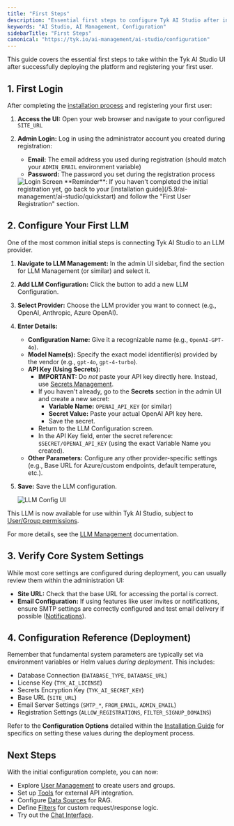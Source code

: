 ```yaml
---
title: "First Steps"
description: "Essential first steps to configure Tyk AI Studio after installation"
keywords: "AI Studio, AI Management, Configuration"
sidebarTitle: "First Steps"
canonical: "https://tyk.io/ai-management/ai-studio/configuration"
---
```


This guide covers the essential first steps to take within the Tyk AI Studio UI after successfully deploying the platform and registering your first user.

## 1. First Login

After completing the [installation process](/5.9/ai-management/ai-studio/quickstart) and registering your first user:

1.  **Access the UI:** Open your web browser and navigate to your configured `SITE_URL`
2.  **Admin Login:** Log in using the administrator account you created during registration:
    *   **Email:** The email address you used during registration (should match your `ADMIN_EMAIL` environment variable)
    *   **Password:** The password you set during the registration process

    <img src="/img/ai-management/login-screen.png" alt="Login Screen" />



    <Note>
    **Reminder**: If you haven't completed the initial registration yet, go back to your [installation guide](/5.9/ai-management/ai-studio/quickstart) and follow the "First User Registration" section.
    </Note>


## 2. Configure Your First LLM

One of the most common initial steps is connecting Tyk AI Studio to an LLM provider.

1.  **Navigate to LLM Management:** In the admin UI sidebar, find the section for LLM Management (or similar) and select it.
2.  **Add LLM Configuration:** Click the button to add a new LLM Configuration.
3.  **Select Provider:** Choose the LLM provider you want to connect (e.g., OpenAI, Anthropic, Azure OpenAI).
4.  **Enter Details:**
    *   **Configuration Name:** Give it a recognizable name (e.g., `OpenAI-GPT-4o`).
    *   **Model Name(s):** Specify the exact model identifier(s) provided by the vendor (e.g., `gpt-4o`, `gpt-4-turbo`).
    *   **API Key (Using Secrets):**
        *   **IMPORTANT:** Do *not* paste your API key directly here. Instead, use [Secrets Management](/5.9/ai-management/ai-studio/secrets).
        *   If you haven't already, go to the **Secrets** section in the admin UI and create a new secret:
            *   **Variable Name:** `OPENAI_API_KEY` (or similar)
            *   **Secret Value:** Paste your actual OpenAI API key here.
            *   Save the secret.
        *   Return to the LLM Configuration screen.
        *   In the API Key field, enter the secret reference: `$SECRET/OPENAI_API_KEY` (using the exact Variable Name you created).
    *   **Other Parameters:** Configure any other provider-specific settings (e.g., Base URL for Azure/custom endpoints, default temperature, etc.).
5.  **Save:** Save the LLM configuration.

    <img src="/img/ai-management/initial-configuration-llm-config-ui.png" alt="LLM Config UI" />

This LLM is now available for use within Tyk AI Studio, subject to [User/Group permissions](/5.9/ai-management/ai-studio/user-management).

For more details, see the [LLM Management](/5.9/ai-management/ai-studio/llm-management) documentation.

## 3. Verify Core System Settings

While most core settings are configured during deployment, you can usually review them within the administration UI:

*   **Site URL:** Check that the base URL for accessing the portal is correct.
*   **Email Configuration:** If using features like user invites or notifications, ensure SMTP settings are correctly configured and test email delivery if possible ([Notifications](/5.9/ai-management/ai-studio/notifications)).

## 4. Configuration Reference (Deployment)

Remember that fundamental system parameters are typically set via environment variables or Helm values *during deployment*. This includes:

*   Database Connection (`DATABASE_TYPE`, `DATABASE_URL`)
*   License Key (`TYK_AI_LICENSE`)
*   Secrets Encryption Key (`TYK_AI_SECRET_KEY`)
*   Base URL (`SITE_URL`)
*   Email Server Settings (`SMTP_*`, `FROM_EMAIL`, `ADMIN_EMAIL`)
*   Registration Settings (`ALLOW_REGISTRATIONS`, `FILTER_SIGNUP_DOMAINS`)

Refer to the **Configuration Options** detailed within the [Installation Guide](/5.9/ai-management/ai-studio/deployment-k8s) for specifics on setting these values during the deployment process.

## Next Steps

With the initial configuration complete, you can now:

*   Explore [User Management](/5.9/ai-management/ai-studio/user-management) to create users and groups.
*   Set up [Tools](/5.9/ai-management/ai-studio/tools) for external API integration.
*   Configure [Data Sources](/5.9/ai-management/ai-studio/datasources-rag) for RAG.
*   Define [Filters](/5.9/ai-management/ai-studio/filters) for custom request/response logic.
*   Try out the [Chat Interface](/5.9/ai-management/ai-studio/chat-interface).
